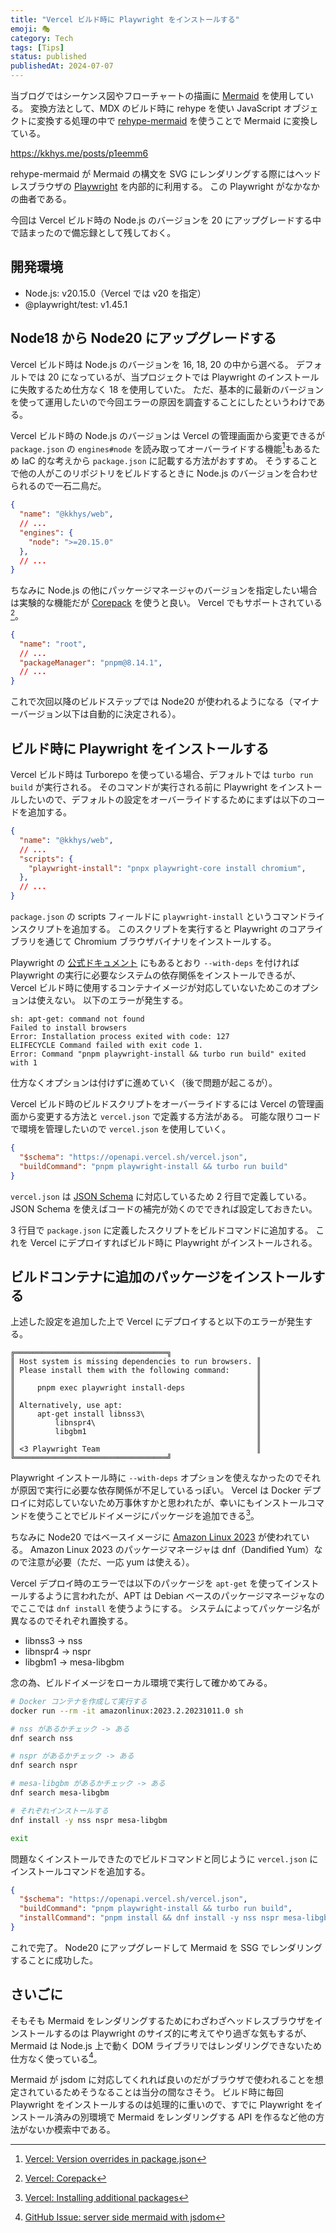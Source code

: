 ```yaml
---
title: "Vercel ビルド時に Playwright をインストールする"
emoji: 🎭
category: Tech
tags: [Tips]
status: published
publishedAt: 2024-07-07
---
```


当ブログではシーケンス図やフローチャートの描画に [Mermaid](https://mermaid.js.org) を使用している。
変換方法として、MDX のビルド時に rehype を使い JavaScript オブジェクトに変換する処理の中で [rehype-mermaid](https://github.com/remcohaszing/rehype-mermaid) を使うことで Mermaid に変換している。

https://kkhys.me/posts/p1eemm6

rehype-mermaid が Mermaid の構文を SVG にレンダリングする際にはヘッドレスブラウザの [Playwright](https://playwright.dev) を内部的に利用する。
この Playwright がなかなかの曲者である。

今回は Vercel ビルド時の Node.js のバージョンを 20 にアップグレードする中で詰まったので備忘録として残しておく。

## 開発環境

- Node.js: v20.15.0（Vercel では v20 を指定）
- @playwright/test: v1.45.1

## Node18 から Node20 にアップグレードする

Vercel ビルド時は Node.js のバージョンを 16, 18, 20 の中から選べる。
デフォルトでは 20 になっているが、当プロジェクトでは Playwright のインストールに失敗するため仕方なく 18 を使用していた。
ただ、基本的に最新のバージョンを使って運用したいので今回エラーの原因を調査することにしたというわけである。

Vercel ビルド時の Node.js のバージョンは Vercel の管理画面から変更できるが `package.json` の `engines#node` を読み取ってオーバーライドする機能[^1]もあるため IaC 的な考えから `package.json` に記載する方法がおすすめ。
そうすることで他の人がこのリポジトリをビルドするときに Node.js のバージョンを合わせられるので一石二鳥だ。

[^1]: [Vercel: Version overrides in package.json](https://vercel.com/docs/functions/runtimes/node-js#version-overrides-in-package.json)

```json title="apps/web/package.json"
{
  "name": "@kkhys/web",
  // ...
  "engines": {
    "node": ">=20.15.0"
  },
  // ...
}
```

ちなみに Node.js の他にパッケージマネージャのバージョンを指定したい場合は実験的な機能だが [Corepack](https://nodejs.org/docs/v20.15.0/api/corepack.html#corepack) を使うと良い。
Vercel でもサポートされている[^2]。

[^2]: [Vercel: Corepack](https://vercel.com/docs/deployments/configure-a-build#corepack)

```json title="package.json"
{
  "name": "root",
  // ...
  "packageManager": "pnpm@8.14.1",
  // ...
}
```

これで次回以降のビルドステップでは Node20 が使われるようになる（マイナーバージョン以下は自動的に決定される）。

## ビルド時に Playwright をインストールする

Vercel ビルド時は Turborepo を使っている場合、デフォルトでは `turbo run build` が実行される。
そのコマンドが実行される前に Playwright をインストールしたいので、デフォルトの設定をオーバーライドするためにまずは以下のコードを追加する。

```json title="apps/web/package.json"
{
  "name": "@kkhys/web",
  // ...
  "scripts": {
    "playwright-install": "pnpx playwright-core install chromium",
  },
  // ...
}
```

`package.json` の scripts フィールドに `playwright-install` というコマンドラインスクリプトを追加する。
このスクリプトを実行すると Playwright のコアライブラリを通じて Chromium ブラウザバイナリをインストールする。

Playwright の [公式ドキュメント](https://playwright.dev/docs/browsers#install-system-dependencies) にもあるとおり `--with-deps` を付ければ Playwright の実行に必要なシステムの依存関係をインストールできるが、Vercel ビルド時に使用するコンテナイメージが対応していないためこのオプションは使えない。
以下のエラーが発生する。

```text
sh: apt-get: command not found
Failed to install browsers
Error: Installation process exited with code: 127
ELIFECYCLE Command failed with exit code 1.
Error: Command "pnpm playwright-install && turbo run build" exited with 1
```

仕方なくオプションは付けずに進めていく（後で問題が起こるが）。

Vercel ビルド時のビルドスクリプトをオーバーライドするには Vercel の管理画面から変更する方法と `vercel.json` で定義する方法がある。
可能な限りコードで環境を管理したいので `vercel.json` を使用していく。

```json title="vercel.json" showLineNumbers
{
  "$schema": "https://openapi.vercel.sh/vercel.json",
  "buildCommand": "pnpm playwright-install && turbo run build"
}
```

`vercel.json` は [JSON Schema](https://json-schema.org) に対応しているため 2 行目で定義している。
JSON Schema を使えばコードの補完が効くのでできれば設定しておきたい。

3 行目で `package.json` に定義したスクリプトをビルドコマンドに追加する。
これを Vercel にデプロイすればビルド時に Playwright がインストールされる。

## ビルドコンテナに追加のパッケージをインストールする

上述した設定を追加した上で Vercel にデプロイすると以下のエラーが発生する。

```text
╔══════════════════════════════════╗
║ Host system is missing dependencies to run browsers. ║
║ Please install them with the following command:      ║
║                                                      ║
║     pnpm exec playwright install-deps                ║
║                                                      ║
║ Alternatively, use apt:                              ║
║     apt-get install libnss3\                         ║
║         libnspr4\                                    ║
║         libgbm1                                      ║
║                                                      ║
║ <3 Playwright Team                                   ║
╚══════════════════════════════════╝
```

Playwright インストール時に `--with-deps` オプションを使えなかったのでそれが原因で実行に必要な依存関係が不足しているっぽい。
Vercel は Docker デプロイに対応していないため万事休すかと思われたが、幸いにもインストールコマンドを使うことでビルドイメージにパッケージを追加できる[^3]。

[^3]: [Vercel: Installing additional packages](https://vercel.com/docs/deployments/build-image/build-image#installing-additional-packages)

ちなみに Node20 ではベースイメージに [Amazon Linux 2023](https://aws.amazon.com/jp/linux/amazon-linux-2023) が使われている。
Amazon Linux 2023 のパッケージマネージャは dnf（Dandified Yum）なので注意が必要（ただ、一応 yum は使える）。

Vercel デプロイ時のエラーでは以下のパッケージを `apt-get` を使ってインストールするように言われたが、APT は Debian ベースのパッケージマネージャなのでここでは `dnf install` を使うようにする。
システムによってパッケージ名が異なるのでそれぞれ置換する。

- libnss3 → nss
- libnspr4 → nspr
- libgbm1 → mesa-libgbm

念の為、ビルドイメージをローカル環境で実行して確かめてみる。

```bash
# Docker コンテナを作成して実行する
docker run --rm -it amazonlinux:2023.2.20231011.0 sh

# nss があるかチェック -> ある
dnf search nss

# nspr があるかチェック -> ある
dnf search nspr

# mesa-libgbm があるかチェック -> ある
dnf search mesa-libgbm

# それぞれインストールする
dnf install -y nss nspr mesa-libgbm

exit
```

問題なくインストールできたのでビルドコマンドと同じように `vercel.json` にインストールコマンドを追加する。

```json title="vercel.json"
{
  "$schema": "https://openapi.vercel.sh/vercel.json",
  "buildCommand": "pnpm playwright-install && turbo run build",
  "installCommand": "pnpm install && dnf install -y nss nspr mesa-libgbm" // [!code ++]
}
```

これで完了。
Node20 にアップグレードして Mermaid を SSG でレンダリングすることに成功した。

## さいごに

そもそも Mermaid をレンダリングするためにわざわざヘッドレスブラウザをインストールするのは Playwright のサイズ的に考えてやり過ぎな気もするが、Mermaid は Node.js 上で動く DOM ライブラリではレンダリングできないため仕方なく使っている[^4]。

[^4]: [GitHub Issue: server side mermaid with jsdom](https://github.com/mermaid-js/mermaid/issues/559)

Mermaid が jsdom に対応してくれれば良いのだがブラウザで使われることを想定されているためそうなることは当分の間なさそう。
ビルド時に毎回 Playwright をインストールするのは処理的に重いので、すでに Playwright をインストール済みの別環境で Mermaid をレンダリングする API を作るなど他の方法がないか模索中である。
